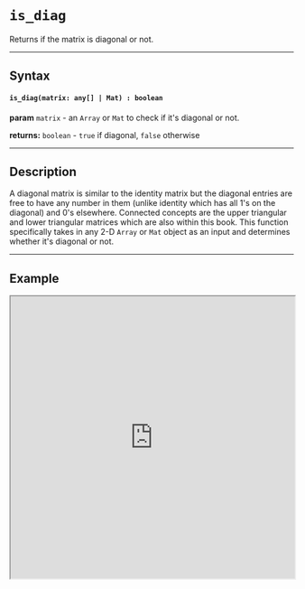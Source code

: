 
# `is_diag`

Returns if the matrix is diagonal or not.

---

## Syntax

#### `is_diag(matrix: any[] | Mat) : boolean`

**param** `matrix` - an `Array` or `Mat` to check if it's diagonal or not. 

**returns:** `boolean` - `true` if diagonal, `false` otherwise

---

## Description

A diagonal matrix is similar to the identity matrix but the diagonal entries are free to have any number in them (unlike identity which has all 1's on the diagonal) and 0's elsewhere. Connected concepts are the upper triangular and lower triangular matrices which are also within this book. This function specifically takes in any 2-D `Array` or `Mat` object as an input and determines whether it's diagonal or not. 

---

## Example

<iframe src="https://hlab.app/s/docs/hbook_is_diag"
    width="100%"
    height="500px"/>